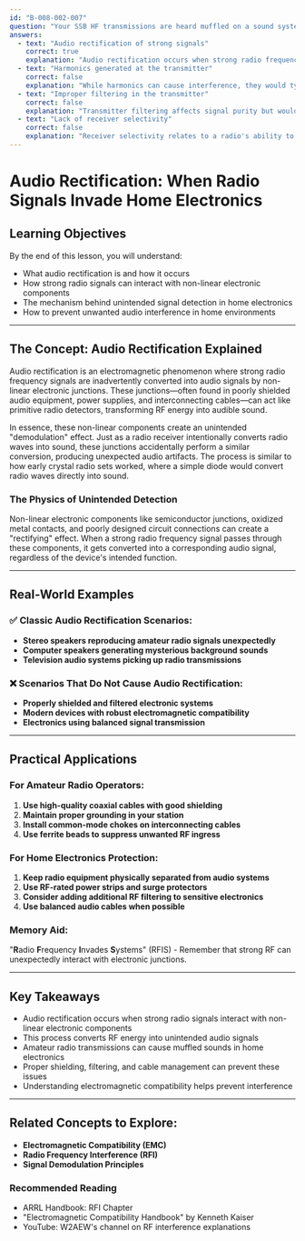 ```yaml
---
id: "B-008-002-007"
question: "Your SSB HF transmissions are heard muffled on a sound system in the living room regardless of its volume setting. What causes this?"
answers:
  - text: "Audio rectification of strong signals"
    correct: true
    explanation: "Audio rectification occurs when strong radio frequency signals interact with non-linear electronic components in audio systems, causing unintended signal demodulation. This process converts RF energy directly into audio, creating a muffled sound even at constant volume. The non-linear junction acts like a basic detector, converting the radio frequency signal into an audio signal without requiring a proper radio receiver."
  - text: "Harmonics generated at the transmitter"
    correct: false
    explanation: "While harmonics can cause interference, they would typically create distinct audio artifacts or buzz, not a consistent muffled sound. Harmonics are at different frequencies and would not specifically cause the described uniform muffled audio effect across volume settings."
  - text: "Improper filtering in the transmitter"
    correct: false
    explanation: "Transmitter filtering affects signal purity but would not directly cause audio to be heard on a sound system. Proper filtering prevents out-of-band emissions but does not create audio rectification effects in nearby electronics."
  - text: "Lack of receiver selectivity"
    correct: false
    explanation: "Receiver selectivity relates to a radio's ability to distinguish between closely spaced signals and would not cause audio to be heard on a sound system. This characteristic is specific to radio reception and does not explain the described audio interference phenomenon."
---
```


# Audio Rectification: When Radio Signals Invade Home Electronics

## Learning Objectives
By the end of this lesson, you will understand:
- What audio rectification is and how it occurs
- How strong radio signals can interact with non-linear electronic components
- The mechanism behind unintended signal detection in home electronics
- How to prevent unwanted audio interference in home environments

---

## The Concept: Audio Rectification Explained

Audio rectification is an electromagnetic phenomenon where strong radio frequency signals are inadvertently converted into audio signals by non-linear electronic junctions. These junctions—often found in poorly shielded audio equipment, power supplies, and interconnecting cables—can act like primitive radio detectors, transforming RF energy into audible sound.

In essence, these non-linear components create an unintended "demodulation" effect. Just as a radio receiver intentionally converts radio waves into sound, these junctions accidentally perform a similar conversion, producing unexpected audio artifacts. The process is similar to how early crystal radio sets worked, where a simple diode would convert radio waves directly into sound.

### The Physics of Unintended Detection

Non-linear electronic components like semiconductor junctions, oxidized metal contacts, and poorly designed circuit connections can create a "rectifying" effect. When a strong radio frequency signal passes through these components, it gets converted into a corresponding audio signal, regardless of the device's intended function.

---

## Real-World Examples

### ✅ Classic Audio Rectification Scenarios:
- **Stereo speakers reproducing amateur radio signals unexpectedly**
- **Computer speakers generating mysterious background sounds**
- **Television audio systems picking up radio transmissions**

### ❌ Scenarios That Do Not Cause Audio Rectification:
- **Properly shielded and filtered electronic systems**
- **Modern devices with robust electromagnetic compatibility**
- **Electronics using balanced signal transmission**

---

## Practical Applications

### For Amateur Radio Operators:
1. **Use high-quality coaxial cables with good shielding**
2. **Maintain proper grounding in your station**
3. **Install common-mode chokes on interconnecting cables**
4. **Use ferrite beads to suppress unwanted RF ingress**

### For Home Electronics Protection:
1. **Keep radio equipment physically separated from audio systems**
2. **Use RF-rated power strips and surge protectors**
3. **Consider adding additional RF filtering to sensitive electronics**
4. **Use balanced audio cables when possible**

### Memory Aid:
"**R**adio **F**requency **I**nvades **S**ystems" (RFIS) - Remember that strong RF can unexpectedly interact with electronic junctions.

---

## Key Takeaways

- Audio rectification occurs when strong radio signals interact with non-linear electronic components
- This process converts RF energy into unintended audio signals
- Amateur radio transmissions can cause muffled sounds in home electronics
- Proper shielding, filtering, and cable management can prevent these issues
- Understanding electromagnetic compatibility helps prevent interference

---

## Related Concepts to Explore:
- **Electromagnetic Compatibility (EMC)**
- **Radio Frequency Interference (RFI)**
- **Signal Demodulation Principles**

### Recommended Reading
- ARRL Handbook: RFI Chapter
- "Electromagnetic Compatibility Handbook" by Kenneth Kaiser
- YouTube: W2AEW's channel on RF interference explanations